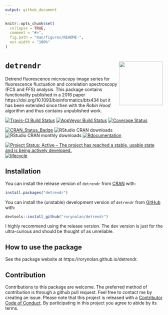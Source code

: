 ```yaml
---
output: github_document
---
```


```r
knitr::opts_chunk$set(
  collapse = TRUE,
  comment = "#>",
  fig.path = "man/figures/README-",
  out.width = "100%"
)
```

# `detrendr` <img src="man/figures/logo.png" align="right" height=140/>

Detrend fluorescence microscopy image series for fluorescence fluctuation and correlation spectroscopy (FCS and FFS) analysis. This package contains functionality published in a 2016 paper https://doi.org/10.1093/bioinformatics/btx434 but it has been extended since then with the _Robin Hood_ algorithm and thus contains unpublished work.

[![Travis-CI Build Status](https://travis-ci.org/rorynolan/detrendr.svg?branch=master)](https://travis-ci.org/rorynolan/detrendr)
[![AppVeyor Build Status](https://ci.appveyor.com/api/projects/status/github/rorynolan/detrendr?branch=master&svg=true)](https://ci.appveyor.com/project/rorynolan/detrendr)
[![Coverage Status](https://img.shields.io/codecov/c/github/rorynolan/detrendr/master.svg)](https://codecov.io/github/rorynolan/detrendr?branch=master)

[![CRAN_Status_Badge](http://www.r-pkg.org/badges/version/detrendr)](https://cran.r-project.org/package=detrendr)
![RStudio CRAN downloads](http://cranlogs.r-pkg.org/badges/grand-total/detrendr)
![RStudio CRAN monthly downloads](http://cranlogs.r-pkg.org/badges/detrendr)
[![Rdocumentation](http://www.rdocumentation.org/badges/version/detrendr)](http://www.rdocumentation.org/packages/detrendr)

[![Project Status: Active – The project has reached a stable, usable state and is being actively developed.](http://www.repostatus.org/badges/latest/active.svg)](http://www.repostatus.org/#active)
[![lifecycle](https://img.shields.io/badge/lifecycle-stable-brightgreen.svg)](https://www.tidyverse.org/lifecycle/#stable)


## Installation

You can install the release version of `detrendr` from [CRAN](https://CRAN.R-project.org/package=detrendr) with:

```r
install.packages("detrendr")
```

You can install the (unstable) development version of `detrendr` from [GitHub](https://github.com/rorynolan/detrendr/) with:

```r
devtools::install_github("rorynolan/detrendr")
```

I highly recommend using the release version. The dev version is just for the ultra-curious and should be thought of as unreliable.


## How to use the package

See the package website at https://rorynolan.github.io/detrendr.


## Contribution
Contributions to this package are welcome. The preferred method of contribution is through a github pull request. Feel free to contact me by creating an issue. Please note that this project is released with a [Contributor Code of Conduct](https://github.com/rorynolan/detrendr/blob/master/CONDUCT.md). By participating in this project you agree to abide by its terms.
